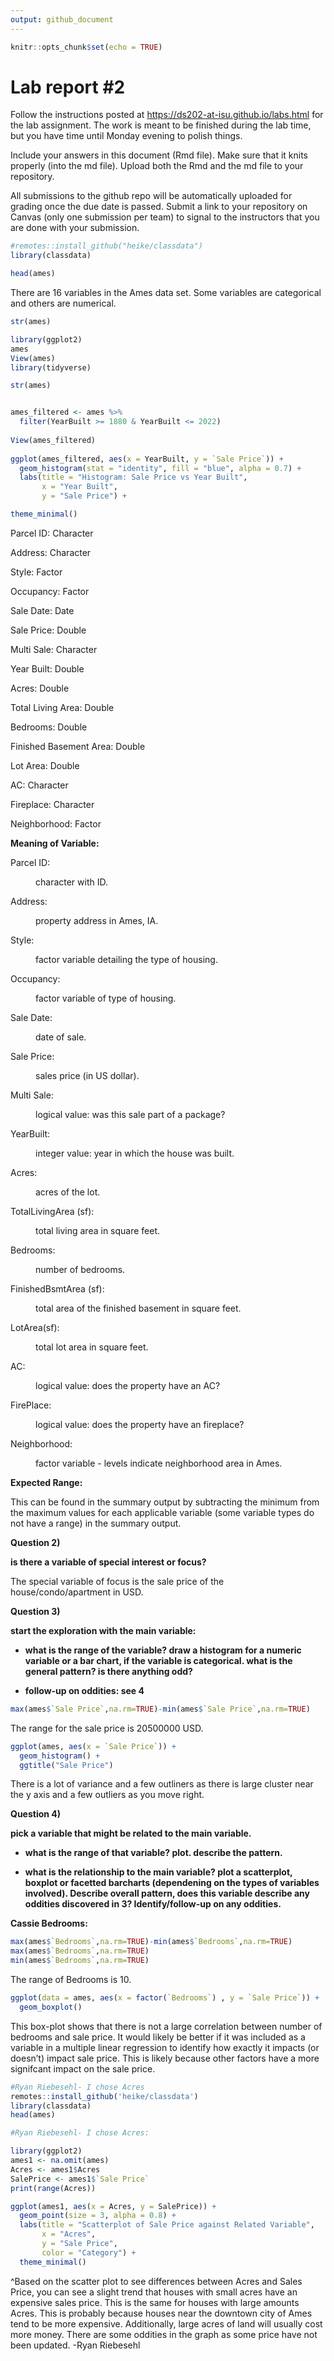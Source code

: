 ```yaml
---
output: github_document
---
```


<!-- README.md is generated from README.Rmd. Please edit the README.Rmd file -->

```r
knitr::opts_chunk$set(echo = TRUE)
```

# Lab report #2

Follow the instructions posted at <https://ds202-at-isu.github.io/labs.html> for the lab assignment. The work is meant to be finished during the lab time, but you have time until Monday evening to polish things.

Include your answers in this document (Rmd file). Make sure that it knits properly (into the md file). Upload both the Rmd and the md file to your repository.

All submissions to the github repo will be automatically uploaded for grading once the due date is passed. Submit a link to your repository on Canvas (only one submission per team) to signal to the instructors that you are done with your submission.



```r
#remotes::install_github("heike/classdata")
library(classdata)

```

```r
head(ames)
```

There are 16 variables in the Ames data set. Some variables are categorical and others are numerical.

```r
str(ames)
```

  
```r
library(ggplot2)
ames
View(ames)
library(tidyverse)

str(ames)


ames_filtered <- ames %>%
  filter(YearBuilt >= 1880 & YearBuilt <= 2022)
  
View(ames_filtered)
  
ggplot(ames_filtered, aes(x = YearBuilt, y = `Sale Price`)) +
  geom_histogram(stat = "identity", fill = "blue", alpha = 0.7) +  
  labs(title = "Histogram: Sale Price vs Year Built",
       x = "Year Built",
       y = "Sale Price") +
```


```r
theme_minimal()
```
  

Parcel ID: Character

Address: Character

Style: Factor

Occupancy: Factor

Sale Date: Date

Sale Price: Double

Multi Sale: Character

Year Built: Double

Acres: Double

Total Living Area: Double

Bedrooms: Double

Finished Basement Area: Double

Lot Area: Double

AC: Character

Fireplace: Character

Neighborhood: Factor

**Meaning of Variable:**

Parcel ID:

:   character with ID.

Address:

:   property address in Ames, IA.

Style:

:   factor variable detailing the type of housing.

Occupancy:

:   factor variable of type of housing.

Sale Date:

:   date of sale.

Sale Price:

:   sales price (in US dollar).

Multi Sale:

:   logical value: was this sale part of a package?

YearBuilt:

:   integer value: year in which the house was built.

Acres:

:   acres of the lot.

TotalLivingArea (sf):

:   total living area in square feet.

Bedrooms:

:   number of bedrooms.

FinishedBsmtArea (sf):

:   total area of the finished basement in square feet.

LotArea(sf):

:   total lot area in square feet.

AC:

:   logical value: does the property have an AC?

FirePlace:

:   logical value: does the property have an fireplace?

Neighborhood:

:   factor variable - levels indicate neighborhood area in Ames.

**Expected Range:**

This can be found in the summary output by subtracting the minimum from the maximum values for each applicable variable (some variable types do not have a range) in the summary output.

**Question 2)**

**is there a variable of special interest or focus?**

The special variable of focus is the sale price of the house/condo/apartment in USD.

**Question 3)**

**start the exploration with the main variable:**

-   **what is the range of the variable? draw a histogram for a numeric variable or a bar chart, if the variable is categorical. what is the general pattern? is there anything odd?**

-   **follow-up on oddities: see 4**

```r
max(ames$`Sale Price`,na.rm=TRUE)-min(ames$`Sale Price`,na.rm=TRUE)
```

The range for the sale price is 20500000 USD.

```r
ggplot(ames, aes(x = `Sale Price`)) + 
  geom_histogram() +
  ggtitle("Sale Price")
```

There is a lot of variance and a few outliners as there is large cluster near the y axis and a few outliers as you move right.


**Question 4)**

**pick a variable that might be related to the main variable.**

-   **what is the range of that variable? plot. describe the pattern.**

-   **what is the relationship to the main variable? plot a scatterplot, boxplot or facetted barcharts (dependening on the types of variables involved). Describe overall pattern, does this variable describe any oddities discovered in 3? Identify/follow-up on any oddities.**

**Cassie Bedrooms:**

```r
max(ames$`Bedrooms`,na.rm=TRUE)-min(ames$`Bedrooms`,na.rm=TRUE)
max(ames$`Bedrooms`,na.rm=TRUE)
min(ames$`Bedrooms`,na.rm=TRUE)

```

The range of Bedrooms is 10.

```r
ggplot(data = ames, aes(x = factor(`Bedrooms`) , y = `Sale Price`)) +
  geom_boxplot()
```

This box-plot shows that there is not a large correlation between number of bedrooms and sale price. It would likely be better if it was included as a variable in a multiple linear regression to identify how exactly it impacts (or doesn't) impact sale price. This is likely because other factors have a more signifcant impact on the sale price.


```r
#Ryan Riebesehl- I chose Acres
remotes::install_github('heike/classdata')
library(classdata)
head(ames)
```

```r

#Ryan Riebesehl- I chose Acres:

library(ggplot2)
ames1 <- na.omit(ames)
Acres <- ames1$Acres
SalePrice <- ames1$`Sale Price`
print(range(Acres))

ggplot(ames1, aes(x = Acres, y = SalePrice)) +
  geom_point(size = 3, alpha = 0.8) +
  labs(title = "Scatterplot of Sale Price against Related Variable",
       x = "Acres",
       y = "Sale Price",
       color = "Category") +
  theme_minimal()
```


\^Based on the scatter plot to see differences between Acres and Sales Price, you can see a slight trend that houses with small acres have an expensive sales price. This is the same for houses with large amounts Acres. This is probably because houses near the downtown city of Ames tend to be more expensive. Additionally, large acres of land will usually cost more money. There are some oddities in the graph as some price have not been updated. -Ryan Riebesehl


